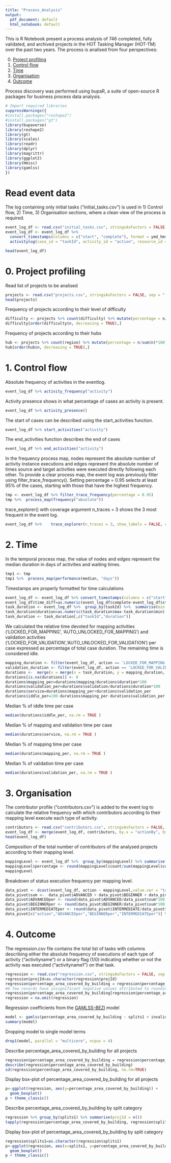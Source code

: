 ```yaml
---
title: "Process_Analysis"
output:
  pdf_document: default
  html_notebook: default
---
```


This is R Notebook present a process analysis of 746 completed, fully validated, and archived projects in the HOT Tasking Manager (HOT-TM) over the past two years. The process is analised from four perspectives:

0)  [Project profiling](#projects)
1)  [Control flow](#controlflow)
2)  [Time](#time)
3)  [Organisation](#organisation)
4)  [Outcome](#outcome)

Process discovery was performed using bupaR, a suite of open-source R packages for business process data analysis.

```r
# Import required libraries
suppressWarnings({
#install.packages("reshape2")
#install.packages("gt")
library(bupaverse)
library(reshape2)
library(gt)
library(scales)
library(readr)
library(dplyr)
library(magrittr)
library(ggplot2)
library(Hmisc)
library(gamlss)
})
```

# Read event data

The log containing only initial tasks ("initial_tasks.csv") is used in 1) Control flow, 2) Time, 3) Organisation sections, where a clean view of the process is required.

```r
event_log_df <- read.csv("initial_tasks.csv", stringsAsFactors = FALSE, sep = ",")
event_log_df <- event_log_df %>%
  convert_timestamps(columns = c("start", "complete"), format = ymd_hms) %>%
  activitylog(case_id = "taskId", activity_id = "action", resource_id = "actionBy", timestamps = c("start", "complete"))
```

```r
head(event_log_df)
```
# 0. Project profiling {#projects}

Read list of projects to be analised
```r
projects <- read.csv("projects.csv", stringsAsFactors = FALSE, sep = ",")
head(projects)
```

Frequency of projects according to their level of difficulty
```r
difficulty <- projects %>% count(difficulty) %>% mutate(percentage = n/sum(n)*100)
difficulty[order(difficulty$n, decreasing = TRUE),]
```

Frequency of projects according to their hubs
```r
hub <- projects %>% count(region) %>% mutate(percentage = n/sum(n)*100)
hub[order(hub$n, decreasing = TRUE),]
```

# 1. Control flow {#controlflow}

Absolute frequency of activities in the eventlog.

```r
event_log_df %>% activity_frequency("activity")
```

Activity presence shows in what percentage of cases an activity is present.

```r
event_log_df %>% activity_presence()
```

The start of cases can be described using the start_activities function.

```r
event_log_df %>% start_activities("activity")
```

The end_activities function describes the end of cases

```r
event_log_df %>% end_activities("activity")
```

In the frequency process map, nodes represent the absolute number of activity instance executions and edges represent the absolute number of times source and target activities were executed directly following each other. To provide a clear process map, the event log was previously filter using filter_trace_frequency(). Setting percentage = 0.95 selects at least 95% of the cases, starting with those that have the highest frequency.

```r
tmp <- event_log_df %>% filter_trace_frequency(percentage = 0.95)
tmp %>%  process_map(frequency("absolute"))
```

trace_explorer() with coverage argument n_traces = 3 shows the 3 most frequent in the event log.

```r
event_log_df %>%    trace_explorer(n_traces = 3, show_labels = FALSE, coverage_labels = c("relative"))
```

# 2. Time {#time}

In the temporal process map, the value of nodes and edges represent the median duration in days of activities and waiting times.

```r
tmp1 <- tmp
tmp1 %>%  process_map(performance(median, "days"))
```

Timestamps are properly formatted for time calculations

```r
event_log_df <- event_log_df %>% convert_timestamps(columns = c("start", "complete"), format = ymd_hms)
event_log_df$time_diff=as.numeric(event_log_df$complete-event_log_df$start)
task_duration <- event_log_df %>%  group_by(taskId) %>%  summarise(min = min(start), max= max(complete))
task_duration$duration=as.numeric(task_duration$max-task_duration$min)
task_duration <- task_duration[,c("taskId","duration")]
```

We calculated the relative time devoted for mapping activities ('LOCKED_FOR_MAPPING', 'AUTO_UNLOCKED_FOR_MAPPING') and validation activities ('LOCKED_FOR_VALIDATION','AUTO_UNLOCKED_FOR_VALIDATION') per case expressed as percentage of total case duration. The remaining time is considered idle.

```r
mapping_duration <- filter(event_log_df, action == 'LOCKED_FOR_MAPPING' | action == 'AUTO_UNLOCKED_FOR_MAPPING') %>%  group_by(taskId) %>% summarise(mapping = sum(time_diff))
validation_duration <- filter(event_log_df, action == 'LOCKED_FOR_VALIDATION' | action == 'AUTO_UNLOCKED_FOR_VALIDATION') %>%  group_by(taskId) %>% summarise(validation = sum(time_diff))
durations <-  merge(x = merge(x = task_duration, y = mapping_duration, by = "taskId", all.x = TRUE), y = validation_duration, by = "taskId", all.x = TRUE)
durations[is.na(durations)] <- 0
durations$mapping_per=durations$mapping/durations$duration*100
durations$validation_per=durations$validation/durations$duration*100
durations$service=durations$mapping_per+durations$validation_per
durations$iddle_per=100-durations$mapping_per-durations$validation_per
```

Median % of iddle time per case

```r
median(durations$iddle_per, na.rm = TRUE )
```

Median % of mapping and validation time per case

```r
median(durations$service, na.rm = TRUE )
```

Median % of mapping time per case

```r
median(durations$mapping_per, na.rm = TRUE )
```

Median % of validation time per case

```r
median(durations$validation_per, na.rm = TRUE )
```

# 3. Organisation {#organisation}

The contributor profile ("contributors.csv") is added to the event log to calculate the relative frequency with which contributors according to their mapping level execute each type of activity.

```r
contributors <- read.csv("contributors.csv", stringsAsFactors = FALSE, sep = ",")
event_log_df <- merge(event_log_df, contributors, by.x = "actionBy", by.y = "username")
head(event_log_df)
```

Composition of the total number of contributors of the analysed projects according to their mapping level.

```r
mappingLevel <- event_log_df %>%  group_by(mappingLevel) %>% summarise(count = n_distinct(actionBy))
mappingLevel$percentage <- round(mappingLevel$count/sum(mappingLevel$count)*100,1)
mappingLevel
```

Breakdown of status execution frequency per mapping level.

```r
data_pivot <- dcast(event_log_df, action ~ mappingLevel,value.var = "taskId", length)
data_pivot$sum <-  data_pivot$ADVANCED + data_pivot$BEGINNER + data_pivot$INTERMEDIATE
data_pivot$ADVANCEDper <- round(data_pivot$ADVANCED/data_pivot$sum*100,1)
data_pivot$BEGINNERper <- round(data_pivot$BEGINNER/data_pivot$sum*100,1)
data_pivot$INTERMEDIATEper <- round(data_pivot$INTERMEDIATE/data_pivot$sum*100,1)
data_pivot[c("action","ADVANCEDper","BEGINNERper","INTERMEDIATEper")] %>% gt() %>%  data_color(columns = 2:4, colors = col_numeric(palette = c("white","darkgreen"),domain = c(0,100)))
```

# 4. Outcome {#outcome}

The regression.csv file contains the total list of tasks with columns describing either the absolute frequency of executions of each type of activity ("activityname") or a binary flag (1/0) indicating whether or not the activity was executed ("activityname1") on that task.

```r
regression <- read.csv("regression.csv", stringsAsFactors = FALSE, sep = ",")
regression$projId=as.character(regression$projId)
regression$percentage_area_covered_by_building = regression$percentage_area_covered_by_building / 100
#A few records have insignificant negative values attributed to rounding
regression$percentage_area_covered_by_building[regression$percentage_area_covered_by_building < 0] <- 0
regression = na.omit(regression)
```

Regression coefficients from the [GAMLSS-BEZI](https://www.rdocumentation.org/packages/gamlss.dist/versions/6.1-1/topics/BEZI) model

```r
model <- gamlss(percentage_area_covered_by_building ~ splits1 + invalidations1 + locked_for_mappings + badimagery1 + area_sqm + difficulty,  family = BEZI, data = regression, trace = F)
summary(model)
```

Dropping model to single model terms

```r
drop1(model, parallel = "multicore", ncpus = 4)
```

Describe percentage_area_covered_by_building for all projects

```r
regression$percentage_area_covered_by_building = regression$percentage_area_covered_by_building * 100
describe(regression$percentage_area_covered_by_building)
sd(regression$percentage_area_covered_by_building, na.rm=TRUE)
```

Display box-plot of percentage_area_covered_by_building for all projects

```r
p<-ggplot(regression, aes(y=percentage_area_covered_by_building)) +
  geom_boxplot()
p + theme_classic()
```

Describe percentage_area_covered_by_building by split category

```r
regression %>% group_by(splits1) %>% summarise(projId = n())
tapply(regression$percentage_area_covered_by_building, regression$splits1, summary)
```

Display box-plot of percentage_area_covered_by_building by split category

```r
regression$splits1=as.character(regression$splits1)
p<-ggplot(regression, aes(x=splits1, y=percentage_area_covered_by_building, color=splits1)) +
  geom_boxplot()
p + theme_classic()
```
